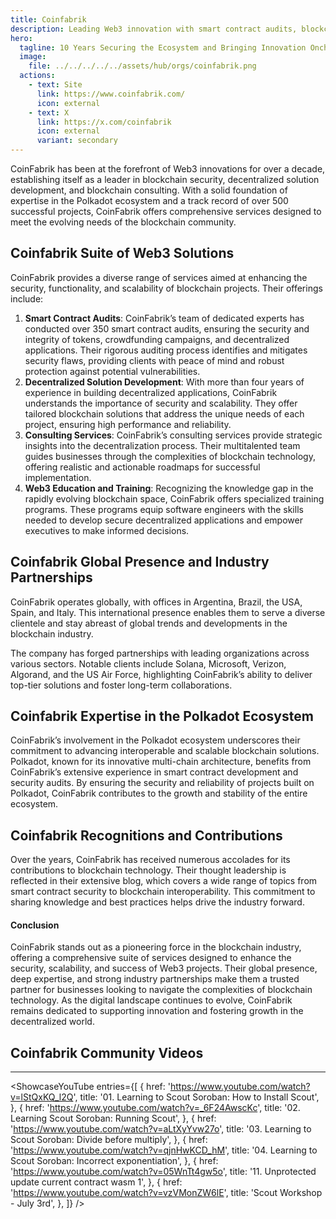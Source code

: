 ```yaml
---
title: Coinfabrik
description: Leading Web3 innovation with smart contract audits, blockchain development, and consulting, CoinFabrik secures and scales decentralized solutions globally.
hero:
  tagline: 10 Years Securing the Ecosystem and Bringing Innovation Onchain.
  image: 
    file: ../../../../../assets/hub/orgs/coinfabrik.png
  actions:
    - text: Site
      link: https://www.coinfabrik.com/
      icon: external
    - text: X
      link: https://x.com/coinfabrik
      icon: external
      variant: secondary
---
```



CoinFabrik has been at the forefront of Web3 innovations for over a decade, establishing itself as a leader in blockchain security, decentralized solution development, and blockchain consulting. With a solid foundation of expertise in the Polkadot ecosystem and a track record of over 500 successful projects, CoinFabrik offers comprehensive services designed to meet the evolving needs of the blockchain community.

## Coinfabrik Suite of Web3 Solutions
CoinFabrik provides a diverse range of services aimed at enhancing the security, functionality, and scalability of blockchain projects. Their offerings include:
1. **Smart Contract Audits**: CoinFabrik’s team of dedicated experts has conducted over 350 smart contract audits, ensuring the security and integrity of tokens, crowdfunding campaigns, and decentralized applications. Their rigorous auditing process identifies and mitigates security flaws, providing clients with peace of mind and robust protection against potential vulnerabilities.
2. **Decentralized Solution Development**: With more than four years of experience in building decentralized applications, CoinFabrik understands the importance of security and scalability. They offer tailored blockchain solutions that address the unique needs of each project, ensuring high performance and reliability.
3. **Consulting Services**: CoinFabrik’s consulting services provide strategic insights into the decentralization process. Their multitalented team guides businesses through the complexities of blockchain technology, offering realistic and actionable roadmaps for successful implementation.
4. **Web3 Education and Training**: Recognizing the knowledge gap in the rapidly evolving blockchain space, CoinFabrik offers specialized training programs. These programs equip software engineers with the skills needed to develop secure decentralized applications and empower executives to make informed decisions.

## Coinfabrik Global Presence and Industry Partnerships
CoinFabrik operates globally, with offices in Argentina, Brazil, the USA, Spain, and Italy. This international presence enables them to serve a diverse clientele and stay abreast of global trends and developments in the blockchain industry.

The company has forged partnerships with leading organizations across various sectors. Notable clients include Solana, Microsoft, Verizon, Algorand, and the US Air Force, highlighting CoinFabrik’s ability to deliver top-tier solutions and foster long-term collaborations.

## Coinfabrik Expertise in the Polkadot Ecosystem
CoinFabrik’s involvement in the Polkadot ecosystem underscores their commitment to advancing interoperable and scalable blockchain solutions. Polkadot, known for its innovative multi-chain architecture, benefits from CoinFabrik’s extensive experience in smart contract development and security audits. By ensuring the security and reliability of projects built on Polkadot, CoinFabrik contributes to the growth and stability of the entire ecosystem.

## Coinfabrik Recognitions and Contributions
Over the years, CoinFabrik has received numerous accolades for its contributions to blockchain technology. Their thought leadership is reflected in their extensive blog, which covers a wide range of topics from smart contract security to blockchain interoperability. This commitment to sharing knowledge and best practices helps drive the industry forward.

#### Conclusion
CoinFabrik stands out as a pioneering force in the blockchain industry, offering a comprehensive suite of services designed to enhance the security, scalability, and success of Web3 projects. Their global presence, deep expertise, and strong industry partnerships make them a trusted partner for businesses looking to navigate the complexities of blockchain technology. As the digital landscape continues to evolve, CoinFabrik remains dedicated to supporting innovation and fostering growth in the decentralized world.

## Coinfabrik Community Videos
----------------
<ShowcaseYouTube
  entries={[
          {
      href: 'https://www.youtube.com/watch?v=lStQxKQ_l2Q',
      title: '01. Learning to Scout Soroban: How to Install Scout',
     },
               {
      href: 'https://www.youtube.com/watch?v=_6F24AwscKc',
      title: '02. Learning Scout Soroban: Running Scout',
     },
               {
      href: 'https://www.youtube.com/watch?v=aLtXyYvw27o',
      title: '03. Learning to Scout Soroban: Divide before multiply',
     },
               {
      href: 'https://www.youtube.com/watch?v=qjnHwKCD_hM',
      title: '04. Learning to Scout Soroban: Incorrect exponentiation',
     },
                    {
      href: 'https://www.youtube.com/watch?v=05WnTt4gw5o',
      title: '11. Unprotected update current contract wasm 1',
     },               {
      href: 'https://www.youtube.com/watch?v=vzVMonZW6lE',
      title: 'Scout Workshop - July 3rd',
     },
  ]}
/>